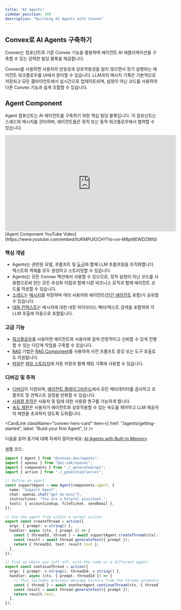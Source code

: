 ```yaml
---
title: "AI Agents"
sidebar_position: 100
description: "Building AI Agents with Convex"
---
```


## Convex로 AI Agents 구축하기

Convex는 컴포넌트와 기존 Convex 기능을 활용하여 에이전트 AI 애플리케이션을 구축할 수 있는 강력한 빌딩 블록을 제공합니다.

Convex를 사용하면 사용자의 반응성과 상호작용성을 잃지 않으면서 장기 실행되는 에이전트 워크플로우를 UI에서 분리할 수 있습니다. LLM과의 메시지 기록은 기본적으로 저장되고 모든 클라이언트에서 실시간으로 업데이트되며, 설정이 아닌 코드를 사용하여 다른 Convex 기능과 쉽게 조합할 수 있습니다.

## Agent Component

Agent 컴포넌트는 AI 에이전트를 구축하기 위한 핵심 빌딩 블록입니다. 이 컴포넌트는 스레드와 메시지를 관리하며, 에이전트들은 정적 또는 동적 워크플로우에서 협력할 수 있습니다.

<div className="center-image" style={{ maxWidth: "560px" }}>
  <iframe
    width="560"
    height="315"
    src="https://www.youtube.com/embed/tUKMPUlOCHY?si=ce-M8pt6EWDZ8tfd"
    title="Agent Component YouTube Video"
    frameborder="0"
    allow="accelerometer; autoplay; clipboard-write; encrypted-media; gyroscope; picture-in-picture; web-share"
    referrerpolicy="strict-origin-when-cross-origin"
    allowfullscreen
  ></iframe>
</div>
[Agent Component YouTube
Video](https://www.youtube.com/embed/tUKMPUlOCHY?si=ce-M8pt6EWDZ8tfd)

### 핵심 개념

- Agents는 관련된 모델, 프롬프트 및 [도구](/agents/tools)와 함께 LLM 프롬프팅을 조직화합니다. 텍스트와 객체를 모두 생성하고 스트리밍할 수 있습니다.
- Agents는 모든 Convex 액션에서 사용할 수 있으므로, 정적 설정이 아닌 코드를 사용함으로써 얻는 모든 추상화 이점과 함께 다른 비즈니스 로직과 함께 에이전트 코드를 작성할 수 있습니다.
- [스레드](/agents/threads)는 [메시지](/agents/messages)를 저장하며 여러 사용자와 에이전트([인간 에이전트](/agents/human-agents) 포함)가 공유할 수 있습니다.
- [대화 컨텍스트](/agents/context)는 메시지에 대한 내장 하이브리드 벡터/텍스트 검색을 포함하여 각 LLM 호출에 자동으로 포함됩니다.

### 고급 기능

- [워크플로우](/agents/workflows)를 사용하면 에이전트와 사용자에 걸쳐 안정적이고 신뢰할 수 있게 진행할 수 있는 다단계 작업을 구축할 수 있습니다.
- [RAG](/agents/rag) 기법은 [RAG Component](https://www.convex.dev/components/rag)를 사용하여 사전 프롬프트 증강 또는 도구 호출로도 지원됩니다.
- [파일](/agents/files)은 [파일 스토리지](/file-storage)에 자동 저장과 함께 채팅 기록에 사용할 수 있습니다.

### 디버깅 및 추적

- [디버깅](/agents/debugging)이 지원되며, [에이전트 플레이그라운드](/agents/playground)에서 모든 메타데이터를 검사하고 프롬프트 및 컨텍스트 설정을 반복할 수 있습니다.
- [사용량 추적](/agents/usage-tracking)은 사용자 및 팀에 대한 사용량 청구를 가능하게 합니다.
- [속도 제한](/agents/rate-limiting)은 사용자가 에이전트와 상호작용할 수 있는 속도를 제어하고 LLM 제공자의 제한을 초과하지 않도록 도와줍니다.

<CardLink
  className="convex-hero-card"
  item={{
    href: "/agents/getting-started",
    label: "Build your first Agent",
  }}
/>

다음을 읽어 동기에 대해 자세히 알아보세요:
[AI Agents with Built-in Memory](https://stack.convex.dev/ai-agents).

샘플 코드:

```typescript
import { Agent } from "@convex-dev/agents";
import { openai } from "@ai-sdk/openai";
import { components } from "./_generated/api";
import { action } from "./_generated/server";

// Define an agent
const supportAgent = new Agent(components.agent, {
  name: "Support Agent",
  chat: openai.chat("gpt-4o-mini"),
  instructions: "You are a helpful assistant.",
  tools: { accountLookup, fileTicket, sendEmail },
});

// Use the agent from within a normal action:
export const createThread = action({
  args: { prompt: v.string() },
  handler: async (ctx, { prompt }) => {
    const { threadId, thread } = await supportAgent.createThread(ctx);
    const result = await thread.generateText({ prompt });
    return { threadId, text: result.text };
  },
});

// Pick up where you left off, with the same or a different agent:
export const continueThread = action({
  args: { prompt: v.string(), threadId: v.string() },
  handler: async (ctx, { prompt, threadId }) => {
    // This includes previous message history from the thread automatically.
    const { thread } = await anotherAgent.continueThread(ctx, { threadId });
    const result = await thread.generateText({ prompt });
    return result.text;
  },
});
```
